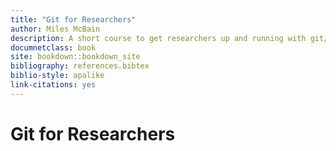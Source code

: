```yaml
---
title: "Git for Researchers"
author: Miles McBain
description: A short course to get researchers up and running with git/GitHub
documnetclass: book
site: bookdown::bookdown_site
bibliography: references.bibtex
biblio-style: apalike
link-citations: yes
---
```


# Git for Researchers
